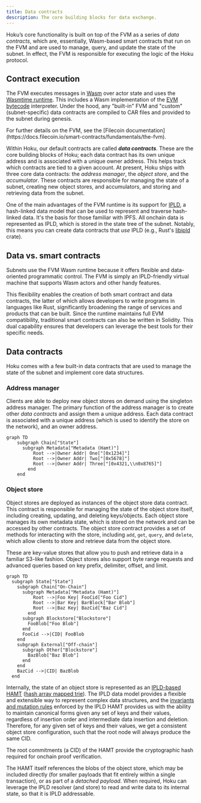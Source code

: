 ```yaml
---
title: Data contracts
description: The core building blocks for data exchange.
---
```



Hoku’s core functionality is built on top of the FVM as a series of _data contracts_, which are, essentially, Wasm-based
smart contracts that run on the FVM and are used to manage, query, and update the state of the subnet. In effect, the
FVM is responsible for executing the logic of the Hoku protocol.

## Contract execution

The FVM executes messages in [Wasm](https://webassembly.org/) over actor state and uses the
[Wasmtime runtime](https://wasmtime.dev/). This includes a Wasm implementation of the
[EVM bytecode](https://ethereum.github.io/yellowpaper/paper.pdf) interpreter. Under the hood, any "built-in" FVM and
"custom" (subnet-specific) data contracts are compiled to CAR files and provided to the subnet during genesis.

<Callout>
For further details on the FVM, see the [Filecoin documentation](https://docs.filecoin.io/smart-contracts/fundamentals/the-fvm).

</Callout>

Within Hoku, our default contracts are called **_data contracts_**. These are the core building blocks of Hoku; each
data contract has its own unique address and is associated with a unique owner address. This helps track which contracts
are tied to a given account. At present, Hoku ships with three core data contracts: the _address manager_, the _object
store_, and the _accumulator_. These contracts are responsible for managing the state of a subnet, creating new object
stores, and accumulators, and storing and retrieving data from the subnet.

One of the main advantages of the FVM runtime is its support for [IPLD](https://ipld.io/), a hash-linked data model that
can be used to represent and traverse hash-linked data. It's the basis for those familiar with IPFS. All onchain data is
represented as IPLD, which is stored in the state tree of the subnet. Notably, this means you can create data contracts
that _use_ IPLD (e.g., Rust's [libipld](https://github.com/ipld/libipld) crate).

## Data vs. smart contracts

Subnets use the FVM Wasm runtime because it offers flexible and data-oriented programmatic control. The FVM is simply an
IPLD-friendly virtual machine that supports Wasm actors and other handy features.

This flexibility enables the creation of both smart contract and data contracts, the latter of which allows developers
to write programs in languages like Rust, significantly broadening the range of services and products that can be built.
Since the runtime maintains full EVM compatibility, traditional smart contracts can also be written in Solidity. This
dual capability ensures that developers can leverage the best tools for their specific needs.

## Data contracts

Hoku comes with a few built-in data contracts that are used to manage the state of the subnet and implement core data
structures.

### Address manager

Clients are able to deploy new object stores on demand using the singleton address manager. The primary function of the
address manager is to create other _data contracts_ and assign them a unique address. Each data contract is associated
with a unique address (which is used to identify the store on the network), and an owner address.

```mermaid
graph TD
    subgraph Chain["State"]
      subgraph Metadata["Metadata (Hamt)"]
          Root -->|Owner Addr| One["[0x1234]"]
          Root -->|Owner Addr| Two["[0x5678]"]
          Root -->|Owner Addr| Three["[0x4321,\\n0x8765]"]
        end
    end

```

### Object store

Object stores are deployed as instances of the object store data contract. This contract is responsible for managing the
state of the object store itself, including creating, updating, and deleting keys/objects. Each object store manages its
own metadata state, which is stored on the network and can be accessed by other contracts. The object store contract
provides a set of methods for interacting with the store, including `add`, `get`, `query`, and `delete`, which allow
clients to store and retrieve data from the object store.

These are key-value stores that allow you to push and retrieve data in a familiar S3-like fashion. Object stores also
support byte range requests and advanced queries based on key prefix, delimiter, offset, and limit.

```mermaid
graph TD
  subgraph State["State"]
    subgraph Chain["On-Chain"]
      subgraph Metadata["Metadata (Hamt)"]
          Root -->|Foo Key| FooCid["Foo Cid"]
          Root -->|Bar Key| BarBlock["Bar Blob"]
          Root -->|Baz Key| BazCid["Baz Cid"]
        end
      subgraph Blockstore["Blockstore"]
        FooBlob["Foo Blob"]
      end
      FooCid -->|CID| FooBlob
    end
    subgraph External["Off-chain"]
      subgraph Other["Blockstore"]
        BazBlob["Baz Blob"]
      end
    end
    BazCid -->|CID| BazBlob
  end

```

Internally, the state of an object store is represented as an
[IPLD-based HAMT](https://ipld.io/specs/advanced-data-layouts/hamt/spec/)
([hash array mapped trie](https://en.wikipedia.org/wiki/Hash_array_mapped_trie)). The IPLD data model provides a
flexible and extensible way to represent complex data structures, and the
[invariants and mutation rules](https://michael.steindorfer.name/publications/oopsla15.pdf) enforced by the IPLD HAMT
provides us with the ability to maintain canonical forms given any set of keys and their values, regardless of insertion
order and intermediate data insertion and deletion. Therefore, for any given set of keys and their values, we get a
consistent object store configuration, such that the root node will always produce the same CID.

<Callout>

The root commitments (a CID) of the HAMT provide the cryptographic hash required for onchain proof verification.

</Callout>

The HAMT itself references the blobs of the object store, which may be included directly (for smaller payloads that fit
entirely within a single transaction), or as part of a _detached payload_. When required, Hoku can leverage the IPLD
resolver (and store) to read and write data to its internal state, so that it is IPLD addressable.
